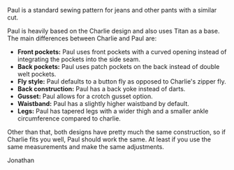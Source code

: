 Paul is a standard sewing pattern for jeans and other pants with a similar cut.

Paul is heavily based on the Charlie design and also uses Titan as a base. The main differences between Charlie and Paul are:

- **Front pockets:** Paul uses front pockets with a curved opening instead of integrating the pockets into the side seam.
- **Back pockets:** Paul uses patch pockets on the back instead of double welt pockets.
- **Fly style:** Paul defaults to a button fly as opposed to Charlie's zipper fly.
- **Back construction:** Paul has a back yoke instead of darts.
- **Gusset:** Paul allows for a crotch gusset option.
- **Waistband:** Paul has a slightly higher waistband by default.
- **Legs:** Paul has tapered legs with a wider thigh and a smaller ankle circumference compared to charlie.

Other than that, both designs have pretty much the same construction, so if Charlie fits you well,
Paul should work the same. At least if you use the same measurements and make the same adjustments.

Jonathan
